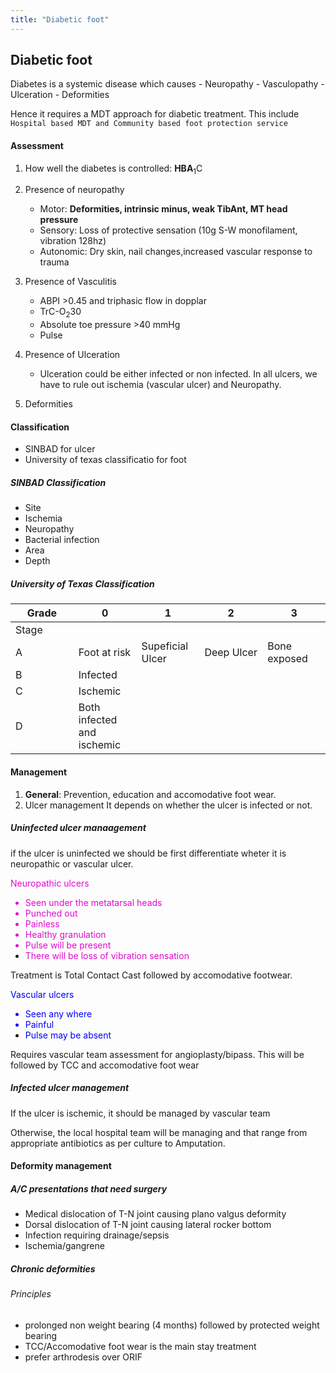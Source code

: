 ```yaml
---
title: "Diabetic foot"
---
```


## Diabetic foot

Diabetes is a systemic disease which causes - Neuropathy - Vasculopathy - Ulceration - Deformities

Hence it requires a MDT approach for diabetic treatment. This include `Hospital based MDT and Community based foot protection service`

#### Assessment

1.  How well the diabetes is controlled: **HBA**~1~C

2.  Presence of neuropathy

    -   Motor: **Deformities, intrinsic minus, weak TibAnt, MT head pressure**
    -   Sensory: Loss of protective sensation (10g S-W monofilament, vibration 128hz)
    -   Autonomic: Dry skin, nail changes,increased vascular response to trauma

3.  Presence of Vasculitis

    -   ABPI \>0.45 and triphasic flow in dopplar
    -   TrC-O~2~30
    -   Absolute toe pressure \>40 mmHg
    -   Pulse

4.  Presence of Ulceration

    -   Ulceration could be either infected or non infected. In all ulcers, we have to rule out ischemia (vascular ulcer) and Neuropathy.

5.  Deformities

#### Classification

-   SINBAD for ulcer
-   University of texas classificatio for foot

##### SINBAD Classification

-   Site
-   Ischemia
-   Neuropathy
-   Bacterial infection
-   Area
-   Depth

##### University of Texas Classification

| Grade | 0                          | 1                | 2          | 3            |
|---------------|---------------|---------------|---------------|---------------|
| Stage |                            |                  |            |              |
| A     | Foot at risk               | Supeficial Ulcer | Deep Ulcer | Bone exposed |
| B     | Infected                   |                  |            |              |
| C     | Ischemic                   |                  |            |              |
| D     | Both infected and ischemic |                  |            |              |

#### Management

1.  **General**: Prevention, education and accomodative foot wear.
2.  Ulcer management It depends on whether the ulcer is infected or not.

##### Uninfected ulcer manaagement

if the ulcer is uninfected we should be first differentiate wheter it is neuropathic or vascular ulcer.

<font color = "emerald"> Neuropathic ulcers

-   Seen under the metatarsal heads
-   Punched out
-   Painless
-   Healthy granulation
-   Pulse will be present
-   There will be loss of vibration sensation </font>

Treatment is Total Contact Cast followed by accomodative footwear.

<font color="blue"> Vascular ulcers

-   Seen any where
-   Painful
-   Pulse may be absent</font>

Requires vascular team assessment for angioplasty/bipass. This will be followed by TCC and accomodative foot wear

##### Infected ulcer management

If the ulcer is ischemic, it should be managed by vascular team

Otherwise, the local hospital team will be managing and that range from appropriate antibiotics as per culture to Amputation.

#### Deformity management

##### A/C presentations that need surgery

-   Medical dislocation of T-N joint causing plano valgus deformity
-   Dorsal dislocation of T-N joint causing lateral rocker bottom
-   Infection requiring drainage/sepsis
-   Ischemia/gangrene

##### Chronic deformities

###### Principles

-   prolonged non weight bearing (4 months) followed by protected weight bearing
-   TCC/Accomodative foot wear is the main stay treatment
-   prefer arthrodesis over ORIF
